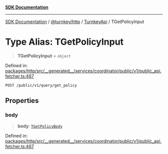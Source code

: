 [**SDK Documentation**](../../../../../README.mdx)

***

[SDK Documentation](../../../../../packages.mdx) / [@turnkey/http](../../../README.mdx) / [TurnkeyApi](../README.mdx) / TGetPolicyInput

# Type Alias: TGetPolicyInput

> **TGetPolicyInput** = `object`

Defined in: [packages/http/src/\_\_generated\_\_/services/coordinator/public/v1/public\_api.fetcher.ts:467](https://github.com/tkhq/sdk/blob/e1b1a69bdd608320aaf03cc2dbbf68dc0c52b28d/packages/http/src/__generated__/services/coordinator/public/v1/public_api.fetcher.ts#L467)

`POST /public/v1/query/get_policy`

## Properties

### body

> **body**: [`TGetPolicyBody`](TGetPolicyBody.mdx)

Defined in: [packages/http/src/\_\_generated\_\_/services/coordinator/public/v1/public\_api.fetcher.ts:467](https://github.com/tkhq/sdk/blob/e1b1a69bdd608320aaf03cc2dbbf68dc0c52b28d/packages/http/src/__generated__/services/coordinator/public/v1/public_api.fetcher.ts#L467)
